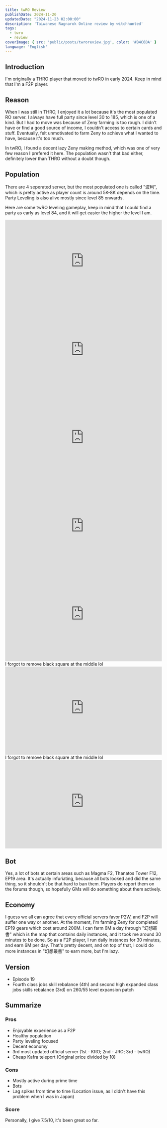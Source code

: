 ```yaml
---
title: twRO Review
publishDate: 2024-11-20
updatedDate: "2024-11-23 02:00:00"
description: 'Taiwanese Ragnarok Online review by witchhunted'
tags:
  - twro
  - review
coverImage: { src: 'public/posts/twroreview.jpg', color: '#B4C6DA' }
language: 'English'
---
```



## Introduction

I'm originally a THRO player that moved to twRO in early 2024. Keep in mind that I'm a F2P player.

## Reason

When I was still in THRO, I enjoyed it a lot because it's the most populated RO server. I always have full party since level 30 to 185,
which is one of a kind. But I had to move was because of Zeny farming is too rough.
I didn't have or find a good source of income, I couldn't access to certain cards and stuff.
Eventually, felt unmotivated to farm Zeny to achieve what I wanted to have, because it's too much.

In twRO, I found a decent lazy Zeny making method, which was one of very few reason I prefered it here. The population wasn't that bad either,
definitely lower than THRO without a doubt though.

## Population

There are 4 seperated server, but the most populated one is called "波利", which is pretty active as player count is around 5K-8K depends on the time.
Party Leveling is also alive mostly since level 85 onwards.

Here are some twRO leveling gameplay, keep in mind that I could find a party as early as level 84, and it will get easier the higher the level I am.

<Collapse title="Level 84 High Wizard @ve_fild07">
<span><div style="position: relative; padding-bottom: 56.25%; height: 0; overflow: hidden; max-width: 100%; background-color: #000;">
  <iframe style="position: absolute; top: 0; left: 0; width: 100%; height: 100%; border: none;" 
          src="https://www.youtube-nocookie.com/embed/bmG--i1_wWI?si=2Fs48PkEfLb_1xON" 
          title="YouTube video player" 
          allow="accelerometer; autoplay; clipboard-write; encrypted-media; gyroscope; picture-in-picture; web-share" 
          referrerpolicy="strict-origin-when-cross-origin" 
          allowfullscreen></iframe>
</div>
</span>
</Collapse>

<Collapse title="Level 92 High Priest @ve_fild07">
<span><div style="position: relative; padding-bottom: 56.25%; height: 0; overflow: hidden; max-width: 100%; background-color: #000;">
  <iframe style="position: absolute; top: 0; left: 0; width: 100%; height: 100%; border: none;" 
          src="https://www.youtube-nocookie.com/embed/WvcgPdpZqvI?si=PPm8hgl--0u96sWa" 
          title="YouTube video player" 
          allow="accelerometer; autoplay; clipboard-write; encrypted-media; gyroscope; picture-in-picture; web-share" 
          referrerpolicy="strict-origin-when-cross-origin" 
          allowfullscreen></iframe></div></span>
</Collapse>

<Collapse title="Level 108 High Priest @Rachel Sanctuary">
<span><div style="position: relative; padding-bottom: 56.25%; height: 0; overflow: hidden; max-width: 100%; background-color: #000;">
  <iframe style="position: absolute; top: 0; left: 0; width: 100%; height: 100%; border: none;" 
          src="https://www.youtube-nocookie.com/embed/27im4UELDHs?si=JE4fUXWTqaJqDmCg" 
          title="YouTube video player" 
          allow="accelerometer; autoplay; clipboard-write; encrypted-media; gyroscope; picture-in-picture; web-share" 
          referrerpolicy="strict-origin-when-cross-origin" 
          allowfullscreen></iframe></div></span>
</Collapse>

<Collapse title="Level 176 Minstrel @Illusion of Labyrinth">
<span><div style="position: relative; padding-bottom: 56.25%; height: 0; overflow: hidden; max-width: 100%; background-color: #000;">
  <iframe style="position: absolute; top: 0; left: 0; width: 100%; height: 100%; border: none;" 
          src="https://www.youtube-nocookie.com/embed/UDc6JkVdEMM?si=aKCYUcw1GgxSgGF1" 
          title="YouTube video player" 
          allow="accelerometer; autoplay; clipboard-write; encrypted-media; gyroscope; picture-in-picture; web-share" 
          referrerpolicy="strict-origin-when-cross-origin" 
          allowfullscreen></iframe></div></span>
</Collapse>

<Collapse title="Level 192 Minstrel @Odin F4">
<span><div style="position: relative; padding-bottom: 56.25%; height: 0; overflow: hidden; max-width: 100%; background-color: #000;">
  <iframe style="position: absolute; top: 0; left: 0; width: 100%; height: 100%; border: none;" 
          src="https://www.youtube-nocookie.com/embed/2EwBMW84Uws?si=CwUSIIG_jwIy8z_2" 
          title="YouTube video player" 
          allow="accelerometer; autoplay; clipboard-write; encrypted-media; gyroscope; picture-in-picture; web-share" 
          referrerpolicy="strict-origin-when-cross-origin" 
          allowfullscreen></iframe></div></span>
</Collapse>

<Collapse title="Level 213 Inquisitor @Nifheim Dungeon F1">
<span>I forgot to remove black square at the middle lol</span>
<span><div style="position: relative; padding-bottom: 56.25%; height: 0; overflow: hidden; max-width: 100%; background-color: #000;">
  <iframe style="position: absolute; top: 0; left: 0; width: 100%; height: 100%; border: none;" 
          src="https://www.youtube-nocookie.com/embed/Ci2vCrWJD3o?si=RyM8t1yQbXzsIWS-" 
          title="YouTube video player" 
          allow="accelerometer; autoplay; clipboard-write; encrypted-media; gyroscope; picture-in-picture; web-share" 
          referrerpolicy="strict-origin-when-cross-origin" 
          allowfullscreen></iframe></div></span>
</Collapse>

<Collapse title="Level 230 Inquisitor @Abandoned Lab Amicitia F2">
<span>I forgot to remove black square at the middle lol</span>
<span><div style="position: relative; padding-bottom: 56.25%; height: 0; overflow: hidden; max-width: 100%; background-color: #000;">
  <iframe style="position: absolute; top: 0; left: 0; width: 100%; height: 100%; border: none;" 
          src="https://www.youtube-nocookie.com/embed/V9JDmYMmrrE?si=NBmrNqY9ZsvK1EZl" 
          title="YouTube video player" 
          allow="accelerometer; autoplay; clipboard-write; encrypted-media; gyroscope; picture-in-picture; web-share" 
          referrerpolicy="strict-origin-when-cross-origin" 
          allowfullscreen></iframe></div></span>
</Collapse>

## Bot

Yes, a lot of bots at certain areas such as Magma F2, Thanatos Tower F12, EP19 area. It's actually infuriating, because all bots looked and did the same thing,
so it shouldn't be that hard to ban them. Players do report them on the forums though, so hopefully GMs will do something about them actively.

## Economy

I guess we all can agree that every official servers favor P2W, and F2P will suffer one way or another. At the moment, I'm farming Zeny for completed EP19 gears which cost around
200M. I can farm 6M a day through "幻想叢書" which is the map that contains daily instances, and it took me around 30 minutes to be done.
So as a F2P player, I run daily instances for 30 minutes, and earn 6M per day. That's pretty decent, and on top of that, I could do more instances in "幻想叢書" to earn more,
but I'm lazy.

## Version

- Episode 19
- Fourth class jobs skill rebalance (4th) and second high expanded class jobs skills rebalance (3rd) on 260/55 level expansion patch

## Summarize

### Pros

- Enjoyable experience as a F2P
- Healthy population
- Party leveling focused
- Decent economy
- 3rd most updated official server (1st - KRO; 2nd - JRO; 3rd - twRO)
- Cheap Kafra teleport (Original price divided by 10)

### Cons

- Mostly active during prime time
- Bots
- Lag spikes from time to time (Location issue, as I didn't have this problem when I was in Japan)

### Score

Personally, I give 7.5/10, it's been great so far.